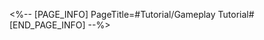 <%-- [PAGE_INFO]
PageTitle=#Tutorial/Gameplay Tutorial#
[END_PAGE_INFO] --%>
{{Tutorial
|sort      = 982007
|title     = Gameplay Tutorial
|subtitle  = 
|type      = 
|about     = 
|image1    = Tutorial Gameplay Tutorial 1.png{{subst:void|<!--$UPLOAD:<<SpriteOutput/TutorialPic/TutorialPage_982007.png>-<Tutorial Gameplay Tutorial 1.png>-<Tutorial Files>>-->}}
|text1     = A baby seal that collides with a {{Color|h|nobold=1|Floatie}} increases {{Color|h|nobold=1|SPD}}, and gains {{Color|h|nobold=1|1}} ATK for the current round.
|image2    = Tutorial Gameplay Tutorial 2.png{{subst:void|<!--$UPLOAD:<<SpriteOutput/TutorialPic/TutorialPage_982001.png>-<Tutorial Gameplay Tutorial 2.png>-<Tutorial Files>>-->}}
|text2     = {{Color|h|nobold=1|Drag}} a baby seal to launch it. Colliding with enemies deals damage based on {{Color|h|nobold=1|ATK}}.
|image3    = Tutorial Gameplay Tutorial 3.png{{subst:void|<!--$UPLOAD:<<SpriteOutput/TutorialPic/TutorialPage_982002.png>-<Tutorial Gameplay Tutorial 3.png>-<Tutorial Files>>-->}}
|text3     = Each baby seal has different {{Color|h|nobold=1|abilities}} &mdash; using them wisely is key to victory.
|image4    = Tutorial Gameplay Tutorial 4.png{{subst:void|<!--$UPLOAD:<<SpriteOutput/TutorialPic/TutorialPage_982003.png>-<Tutorial Gameplay Tutorial 4.png>-<Tutorial Files>>-->}}
|text4     = Each seal can take action 1 time per round. At the start of a new round, {{Color|h|nobold=1|the player who goes first is swapped}}.
|image5    = Tutorial Gameplay Tutorial 5.png{{subst:void|<!--$UPLOAD:<<SpriteOutput/TutorialPic/TutorialPage_982005.png>-<Tutorial Gameplay Tutorial 5.png>-<Tutorial Files>>-->}}
|text5     = Defeat enemy seals to earn {{Color|h|nobold=1|points}} &mdash; reach the maximum score to win.
}}